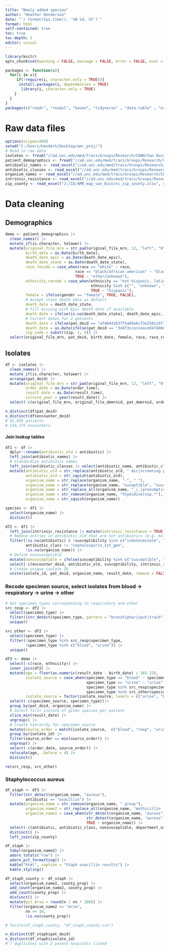 ---
title: "Newly added species"
author: "Heather Henderson"
date: "`r format(Sys.time(), '%B %d, %Y')`"
format: html
self-contained: true
toc: true
toc-depth: 2
editor: visual
---

```{r setup, include=FALSE}
library(knitr)
opts_chunk$set(warning = FALSE, message = FALSE, error = FALSE, eval = TRUE, tidy = TRUE, cache = FALSE)
```

```{r libraries}
packages <- function(x){
  for(i in x){
     if(!require(i, character.only = TRUE)){
      install.packages(i, dependencies = TRUE)
       library(i, character.only = TRUE)
    }
  }
}
packages(c("readr", "readxl", "haven", "tidyverse" , "data.table" , "naniar", "rockchalk", "lubridate", "kableExtra", "DT", "formatR", "zoo", "binom", "plotly", "janitor", "sjlabelled", "Hmisc", "rms", "aod", "sandwich", "lmtest", "tableone", "broom", "gmodels", "arsenal", "investr", "RColorBrewer", "lessR"))
```

# **Raw data files**

```{r raw data files}
options(scipen=999)
setwd("C:/Users/henderh/Desktop/amr_proj/")
# Read in raw data
isolates <- fread("//ad.unc.edu/med/tracs/Groups/Research/CDWH/Van Duin_David_IRB23-2326/NewSpeciesCultures_April_2014_Aug31_2023.csv")
patient_demographics <- fread("//ad.unc.edu/med/tracs/Groups/Research/CDWH/Van Duin_David_IRB23-2326/NewSpeciesPatientDemographics.csv")
antibiotic_names <- read_excel("//ad.unc.edu/med/tracs/Groups/Research/CDWH/Van Duin_David_IRB23-2326/lookup_tables/antibiotic_names.xlsx")
antibiotic_classes <- read_excel("//ad.unc.edu/med/tracs/Groups/Research/CDWH/Van Duin_David_IRB23-2326/lookup_tables/breakpoints.xlsx")
organism_names <- read_excel("//ad.unc.edu/med/tracs/Groups/Research/CDWH/Van Duin_David_IRB23-2326/lookup_tables/organism_names.xlsx")
intrinsic_resistance <- read_excel("//ad.unc.edu/med/tracs/Groups/Research/CDWH/Van Duin_David_IRB23-2326/lookup_tables/intrinsic_resistance.xlsx")
zip_county <- read_excel("J:/ID/AMR_map_van_Duin/nc_zip_county.xlsx", col_types = c("text", "text", "text"))
```

# **Data cleaning**

## **Demographics**

```{r}
demo <- patient_demographics |>
  clean_names() |>
  mutate_if(is.character, tolower) |>
  mutate(original_file_mrn = str_pad(original_file_mrn, 12, "left", "0"),
         birth_date = as.Date(birth_date),
         death_date_epic = as.Date(death_date_epic),
         death_date_state = as.Date(death_date_state),
         race_recode = case_when(race == "white" ~ race,
                               race == "black/african american" ~ "black",
                               TRUE ~ "other/unknown"),
         ethnicity_recode = case_when(ethnicity == "not hispanic, latino/a, or spanish origin" ~ "nonhispanic",
                                      ethnicity %in% c("", "unknown", "prefer not to answer") ~ "unknown",
                                      TRUE ~ "hispanic"),
         female = ifelse(gender == "female", TRUE, FALSE),
         # Accept state death data as default
         death_date = death_date_state, 
         # Fill missing with Epic death date if available
         death_date = ifelse(is.na(death_date_state), death_date_epic, death_date), 
         # Correct dates for 2 patients
         death_date = ifelse(pat_deid == "afd6441b37f5a05e0c73e258124f74eb", NA, death_date), 
         death_date = as.Date(ifelse(pat_deid == "3d4f3ccecceace0476866a4391db1cab", death_date_epic, death_date)),
         zip_code = substr(zip, 1, 5)) |>
  select(original_file_mrn, pat_deid, birth_date, female, race, race_recode, ethnicity, ethnicity_recode, death_date, zip_code)
```

## **Isolates**

```{r}
df <- isolates |>
  clean_names() |>
  mutate_if(is.character, tolower) |>
  arrange(pat_deid) |>
  mutate(original_file_mrn = str_pad(original_file_mrn, 12, "left", "0"),
         order_date = as.Date(order_time),
         result_date = as.Date(result_time),
         culture_year = year(result_date)) |>
  select(-c(original_file_mrn, original_file_demrnid, pat_demrnid, order_proc_deid, birth_date, organism_group_name, genus, species, abnormal_yn, hide_antibiotic_yn, sensitivity_status, order_time, result_time))

n_distinct(df$pat_deid)
n_distinct(df$encounter_deid)
# 82,026 patients
# 124,175 encounters
```

#### **Join lookup tables**

```{r}
df1 <- df |>
  dplyr::rename(antibiotic_old = antibiotic) |> 
  left_join(antibiotic_names) |>
  # Standardize antibiotic names
  left_join(antibiotic_classes |> select(antibiotic_name, antibiotic_class), by = c("antibiotic" = "antibiotic_name")) |>
  mutate(antibiotic_old = str_replace(antibiotic_old, " mic|screening plate|other|screen", ""),
         antibiotic_old = str_squish(antibiotic_old),
         organism_name = str_replace(organism_name, "-", " "),
         organism_name = str_replace(organism_name, "suceptible", "susceptible"),
         organism_name = str_replace_all(organism_name, "_|,|presumptive|probable|smooth|rough|mucoid|carbapenem|by|id |screen|mdr|coagulase|negative|previously|pan|pcr|thymine|dependent| species| genus", ""),
         organism_name = str_remove(organism_name, "thymidine|ssp.*"),
         organism_name = str_squish(organism_name))

species <- df1 |>
  select(organism_name) |>
  distinct()
```

```{r}
df2 <- df1 |>
  left_join(intrinsic_resistance |> mutate(intrinsic_resistance = TRUE)) |> 
  # Remove entries in antibiotic_old that are not antibiotics (e.g. maldi, esbl), classes with only 1 observation, intrinsically resistant organism-drug pairs, results for 1st gen cephalosporins
  filter(!is.na(antibiotic) & !susceptibility %in% c("indeterminate", "no interpretation", "test performed", "test not performed", "bacterial identification performed", "not applicable") & !antibiotic_class %in% c("fosfomycin", "glycopeptide", "lipopeptide", "oxazolidinone") & is.na(intrinsic_resistance),
         antibiotic_class != "cephalosporin_1st_gen", 
         !is.na(organism_name)) |> 
  # Define nonsusceptible
  mutate(nonsusceptible = ifelse(susceptibility %in% c("susceptible", "susceptible-dose dependent"), FALSE, TRUE)) |> 
  select(-c(encounter_deid, antibiotic_old, susceptibility, intrinsic_resistance))  |>
  # Create unique isolate ID
  unite(isolate_id, pat_deid, organism_name, result_date, remove = FALSE) 
```

### **Recode specimen source, select isolates from blood -\> respiratory -\> urine -\> other**

```{r}
# Get specimen types corresponding to respiratory and other
src_resp <- df2 |>
  select(specimen_type) |>
  filter((str_detect(specimen_type, pattern = "bronch|phar|sput|trach"))) |>
  unique()

src_other <- df2 |>
  select(specimen_type) |>
  filter(!specimen_type %in% src_resp$specimen_type,
         !specimen_type %in% c("blood", "urine")) |>
  unique()

df3 <- demo |> 
  select(-c(race, ethnicity)) |>
  inner_join(df2) |>
  mutate(age = floor(as.numeric(result_date - birth_date) / 365.25),
         isolate_source = case_when(specimen_type == "blood" ~ specimen_type,
                                    specimen_type == "urine" ~ "urine",
                                    specimen_type %in% src_resp$specimen_type ~ "resp",
                                    specimen_type %in% src_other$specimen_type ~ "other"),
         isolate_source = factor(isolate_source, levels = c("urine", "blood", "resp", "other"))) |>
  select(-c(specimen_source, specimen_type))|>
  group_by(pat_deid, organism_name) |>
  # Select first isolate of given species per patient
  slice_min(result_date) |> 
  ungroup() |>
  # Create hierarchy for specimen source
  mutate(source_order = match(isolate_source,  c("blood", "resp", "urine", "other"))) |> 
  group_by(isolate_id) |>
  filter(source_order == min(source_order)) |>
  ungroup() |>
  select(-c(order_date, source_order)) |>
  relocate(age, .before = 4) |>
  distinct()

rm(src_resp, src_other)
```

### **Staphylococcus aureus**

```{r}
df_staph <- df3 |>
  filter(str_detect(organism_name, "aureus"),
         antibiotic == "oxacillin") |>
  mutate(organism_name = str_remove(organism_name, " group"),
         organism_name2 = str_replace_all(organism_name, "methicillin |oxacillin |resistant |susceptible ", ""),
         organism_name2 = case_when(str_detect(organism_name, "aureus") & nonsusceptible ~ "mrsa",
                                    str_detect(organism_name, "aureus") & !nonsusceptible ~ "mssa",
                                    TRUE ~ organism_name)) |>
  select(-c(antibiotic, antibiotic_class, nonsusceptible, department_name)) |>
  distinct() |>
  left_join(zip_county)

df_staph |> 
  tabyl(organism_name2) |>
  adorn_totals("row") |>
  adorn_pct_formatting() |>
  kable("html", caption = "Staph oxacillin results") |>
  kable_styling()

df_staph_county <- df_staph |>
  select(organism_name2, county_prop) |>
  add_count(organism_name2, county_prop) |>
  add_count(county_prop) |>
  distinct() |>
  mutate(pct_mrsa = round(n / nn * 100)) |>
  filter(organism_name2 == "mrsa",
         nn >= 10,
         !is.na(county_prop))

# fwrite(df_staph_county, "df_staph_county.csv")

n_distinct(df_staph$pat_deid)
n_distinct(df_staph$isolate_id)
# 7 duplicates with 2 parent hospitals listed
```


